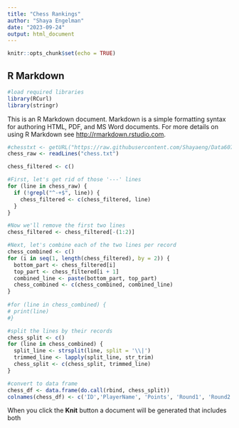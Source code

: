 ```yaml
---
title: "Chess Rankings"
author: "Shaya Engelman"
date: "2023-09-24"
output: html_document
---
```


```r
knitr::opts_chunk$set(echo = TRUE)
```

## R Markdown
```r
#load required libraries
library(RCurl)
library(stringr)

```


This is an R Markdown document. Markdown is a simple formatting syntax for authoring HTML, PDF, and MS Word documents. For more details on using R Markdown see <http://rmarkdown.rstudio.com>.
```r
#chesstxt <- getURL("https://raw.githubusercontent.com/Shayaeng/Data607/main/Project1/chess.txt")
chess_raw <- readLines("chess.txt")

chess_filtered <- c()

#First, let's get rid of those '---' lines
for (line in chess_raw) {
  if (!grepl("^-+$", line)) {
    chess_filtered <- c(chess_filtered, line)
  }
}

#Now we'll remove the first two lines
chess_filtered <- chess_filtered[-(1:2)]

#Next, let's combine each of the two lines per record
chess_combined <- c()
for (i in seq(1, length(chess_filtered), by = 2)) {
  bottom_part <- chess_filtered[i]
  top_part <- chess_filtered[i + 1]
  combined_line <- paste(bottom_part, top_part)
  chess_combined <- c(chess_combined, combined_line)
}
  
#for (line in chess_combined) {
# print(line)
#}

#split the lines by their records
chess_split <- c()
for (line in chess_combined) {
  split_line <- strsplit(line, split = '\\|')
  trimmed_line <- lapply(split_line, str_trim)
  chess_split <- c(chess_split, trimmed_line)
}

#convert to data frame
chess_df <- data.frame(do.call(rbind, chess_split))
colnames(chess_df) <- c('ID','PlayerName', 'Points', 'Round1', 'Round2', 'Round3', 'Round4', 'Round5', 'Round6', 'Round7', 'State', 'IdRatingPrePost', '?', 'Result1', 'Result2', 'Result3', 'Result4', 'Result5', 'Result6', 'Result7')
```


When you click the **Knit** button a document will be generated that includes both 